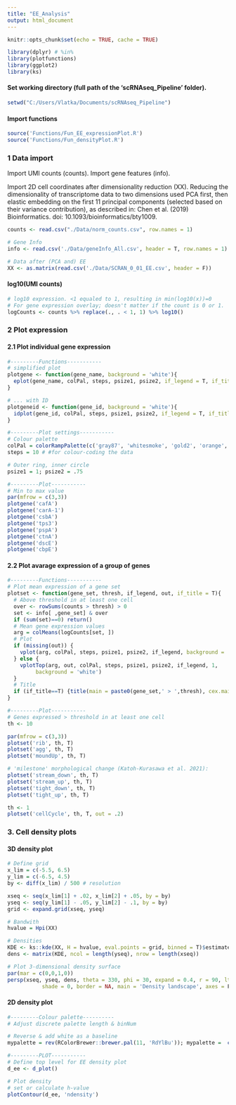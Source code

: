 ---
title: "EE_Analysis"
output: html_document
---

```{r setup, include=FALSE}
knitr::opts_chunk$set(echo = TRUE, cache = TRUE)
```

```{r libs, message = FALSE, warning = FALSE}
library(dplyr) # %in%
library(plotfunctions)
library(ggplot2)
library(ks)
```

#### Set working directory (full path of the 'scRNAseq_Pipeline' folder).

```{r wd}
setwd("C:/Users/Vlatka/Documents/scRNAseq_Pipeline")
```

#### Import functions

```{r import functions, message = FALSE, warning = FALSE}
source('Functions/Fun_EE_expressionPlot.R')
source('Functions/Fun_densityPlot.R')
```


### 1 Data import

Import UMI counts (counts). Import gene features (info).

Import 2D cell coordinates after dimensionality reduction (XX).
Reducing the dimensionality of transcriptome data to two dimensions used PCA first, 
then elastic embedding on the first 11 principal components (selected based on their 
variance contribution), as described in: Chen et al. (2019) Bioinformatics. 
doi: 10.1093/bioinformatics/bty1009.

```{r get data}
counts <- read.csv("./Data/norm_counts.csv", row.names = 1)

# Gene Info
info <- read.csv('./Data/geneInfo_All.csv', header = T, row.names = 1)

# Data after (PCA and) EE
XX <- as.matrix(read.csv('./Data/SCRAN_0_01_EE.csv', header = F))
```

#### log10(UMI counts)

```{r log expression}
# log10 expression. <1 equaled to 1, resulting in min(log10(x))=0
# For gene expression overlay; doesn't matter if the count is 0 or 1.
logCounts <- counts %>% replace(., . < 1, 1) %>% log10()
```


### 2 Plot expression

#### 2.1 Plot individual gene expression

```{r gene plot functions, message = FALSE, warning = FALSE}
#---------Functions-----------
# simplified plot
plotgene <- function(gene_name, background = 'white'){
  eplot(gene_name, colPal, steps, psize1, psize2, if_legend = T, if_title = T, background)
}

# ... with ID
plotgeneid <- function(gene_id, background = 'white'){
  idplot(gene_id, colPal, steps, psize1, psize2, if_legend = T, if_title = T, background)
}
```

```{r plot settings}
#---------Plot settings-----------
# Colour palette
colPal = colorRampPalette(c('gray87', 'whitesmoke', 'gold2', 'orange', 'red'));
steps = 10 # #for colour-coding the data

# Outer ring, inner circle
psize1 = 1; psize2 = .75
```

```{r gene expression plots, fig.height = 8, fig.width = 10}
#---------Plot-----------
# Min to max value
par(mfrow = c(3,3))
plotgene('cafA')
plotgene('carA-1')
plotgene('csbA')
plotgene('tps3')
plotgene('pspA')
plotgene('ctnA')
plotgene('dscE')
plotgene('cbpE')
```

#### 2.2 Plot avarage expression of a group of genes

```{r gene group plot function}
#---------Functions-----------
# Plot mean expression of a gene set
plotset <- function(gene_set, thresh, if_legend, out, if_title = T){
  # Above threshold in at least one cell
  over <- rowSums(counts > thresh) > 0
  set <- info[ ,gene_set] & over
  if (sum(set)==0) return()
  # Mean gene expression values
  arg = colMeans(logCounts[set, ])
  # Plot
  if (missing(out)) {
    vplot(arg, colPal, steps, psize1, psize2, if_legend, background = 'white')
  } else {
    vplotTop(arg, out, colPal, steps, psize1, psize2, if_legend, 1, 
         background = 'white')  
  }
  # Title
  if (if_title==T) {title(main = paste0(gene_set,' > ',thresh), cex.main = 0.9)}
}
```

```{r expression plots, fig.height = 8, fig.width = 10}
#---------Plot-----------
# Genes expressed > threshold in at least one cell
th <- 10

par(mfrow = c(3,3))
plotset('rib', th, T)
plotset('agg', th, T)
plotset('moundUp', th, T)

# 'milestone' morphological change (Katoh-Kurasawa et al. 2021):
plotset('stream_down', th, T) 
plotset('stream_up', th, T) 
plotset('tight_down', th, T) 
plotset('tight_up', th, T) 

th <- 1
plotset('cellCycle', th, T, out = .2)
```


### 3. Cell density plots

#### 3D density plot

```{r 3D density plot, warning = FALSE, fig.height = 2.5}
# Define grid
x_lim = c(-5.5, 6.5)
y_lim = c(-6.5, 4.5)
by <- diff(x_lim) / 500 # resolution

xseq <- seq(x_lim[1] + .02, x_lim[2] + .05, by = by)
yseq <- seq(y_lim[1] - .05, y_lim[2] - .1, by = by)
grid <- expand.grid(xseq, yseq)

# Bandwith
hvalue = Hpi(XX)

# Densities
KDE <- ks::kde(XX, H = hvalue, eval.points = grid, binned = T)$estimate
dens <- matrix(KDE, ncol = length(yseq), nrow = length(xseq))

# Plot 3-dimensional density surface
par(mar = c(0,0,1,0))
persp(xseq, yseq, dens, theta = 330, phi = 30, expand = 0.4, r = 90, ltheta = 80,
           shade = 0, border = NA, main = 'Density landscape', axes = F)
```

#### 2D density plot

```{r 2D density plot, warning = FALSE, message = FALSE, fig.height = 3}
#---------Colour palette----------
# Adjust discrete palette length & binNum 

# Reverse & add white as a baseline
mypalette = rev(RColorBrewer::brewer.pal(11, 'RdYlBu')); mypalette =  c('white', mypalette)

#---------PLOT-----------
# Define top level for EE density plot
d_ee <- d_plot()

# Plot density
# set or calculate h-value
plotContour(d_ee, 'ndensity')
```

